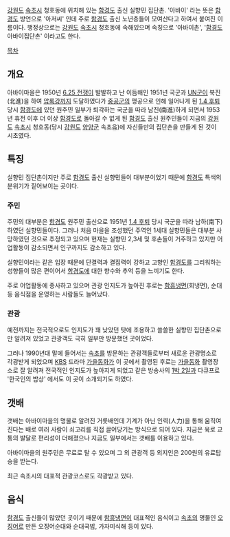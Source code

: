 [[강원도]] [[속초]]시 청호동에 위치해 있는 [[함경도]] 출신 실향민 집단촌. '아바이' 라는 뜻은 [[함경도]] 방언으로 '아저씨' 인데 주로 [[함경도]] 출신 노년층들이 모여산다고 하여서 붙여진 이름이다. 행정상으로는 [[강원도]] [[속초]]시 청호동에 속해있으며 속칭으로 '아바이촌', '[[함경도]] 아바이집단촌' 이라고도 한다.

[[목차]] 
== 개요 == 
아바이마을은 1950년 [[6.25 전쟁]]이 발발하고 난 이듬해인 1951년 국군과 [[UN]]군이 북진(北進)을 하여 [[압록강]]까지 도달하였다가 [[중공군]]의 맹공으로 인해 일어나게 된 [[1.4 후퇴]] 당시 [[함경도]]에 있던 원주민 일부가 퇴각하는 국군을 따라 남진(南進)하게 되면서 1953년 휴전 이후 더 이상 [[함경도]]로 돌아갈 수 없게 된 [[함경도]] 출신 원주민들이 지금의 [[강원도]] [[속초]]시 청호동(당시 [[강원도]] [[양양]]군 속초읍)에 자신들만의 집단촌을 만들게 된 것이 시초였다. 

== 특징 == 
실향민 집단촌이지만 주로 [[함경도]] 출신 실향민들이 대부분이었기 때문에 [[함경도]] 특색의 분위기가 짙어보이는 곳이다. 

=== 주민 === 
주민의 대부분은 [[함경도]] 원주민 출신으로 1951년 [[1.4 후퇴]] 당시 국군을 따라 남하(南下)하였던 실향민들이다. 그러나 처음 마을을 조성했던 주역인 1세대 실향민들은 대부분 사망하였던 것으로 추정되고 있으며 현재는 실향민 2,3세 및 후손들이 거주하고 있지만 어업활동이 감소되면서 인구까지도 감소하고 있다. 

실향민이라는 같은 입장 때문에 단결력과 결집력이 강하고 고향인 [[함경도]]를 그리워하는 성향들이 많은 편이어서 [[함경도]]에 대한 향수와 추억 등을 느끼기도 한다. 

주로 어업활동에 종사하고 있으며 관광 인지도가 높아진 후로는 [[함흥]][[냉면]](회냉면), 순대 등 음식점을 운영하는 사람들도 늘어났다.

=== 관광 === 
예전까지는 전국적으로도 인지도가 꽤 낮았던 탓에 조용하고 쓸쓸한 실향민 집단촌으로만 알려져 있었고 관광객도 극히 일부만 방문했던 곳이었다. 

그러나 1990년대 말에 들어서는 [[속초]]를 방문하는 관광객들로부터 새로운 관광명소로 각광받게 되었으며 [[KBS]] 드라마 [[가을동화]]가 이 곳에서 촬영된 후로는 [[가을동화]] 촬영장소로 잘 알려져 전국적인 인지도가 높아지게 되었고 같은 방송사의 [[1박 2일]]과 다큐프로 '한국인의 밥상' 에서도 이 곳이 소개되기도 하였다. 

== 갯배 == 
갯배는 아바이마을의 명물로 알려진 거룻배인데 기계가 아닌 인력(人力)을 통해 움직여진다는 배로 여러 사람이 쇠고리를 직접 끌어당기는 방식으로 되어 있다. 지금은 육로 교통의 발달로 편리성이 더해졌으나 지금도 일부에서는 갯배를 이용하고 있다. 

아바이마을의 원주민은 무료로 탈 수 있으며 그 외 관광객 등 외지인은 200원의 유료탑승을 받는다. 

최근 속초시의 대표적 관광코스로도 각광받고 있다.

== 음식 == 
[[함경도]] 출신들이 많았던 곳이기 때문에 [[함흥]][[냉면]]이 대표적인 음식이고 [[속초]]의 명물인 [[오징어]]로 만든 오징어순대와 순대국밥, 가자미식해 등이 있다.

